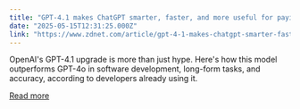 ```yaml
---
title: "GPT-4.1 makes ChatGPT smarter, faster, and more useful for paying users, especially coders"
date: "2025-05-15T12:31:25.000Z"
link: "https://www.zdnet.com/article/gpt-4-1-makes-chatgpt-smarter-faster-and-more-useful-for-paying-users-especially-coders/"
---
```


OpenAI's GPT-4.1 upgrade is more than just hype. Here's how this model outperforms GPT-4o in software development, long-form tasks, and accuracy, according to developers already using it.

[Read more](https://www.zdnet.com/article/gpt-4-1-makes-chatgpt-smarter-faster-and-more-useful-for-paying-users-especially-coders/)
